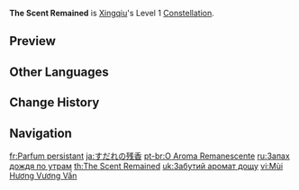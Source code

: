 {{Constellation Infobox
|image       = Constellation The Scent Remained.png
|description = Increases the maximum number of Rain Swords by 1.
|level       = 1
|character   = Xingqiu
}}
'''The Scent Remained''' is [[Xingqiu]]'s Level 1 [[Constellation]].

==Preview==
{{Preview
|file    = Constellation The Scent Remained
}}

==Other Languages==
{{Other Languages
|en      = The Scent Remained
|zhs     = 重帘留香
|zhs_rm  = Zhòng Lián Liú Xiāng
|zht     = 重簾留香
|zht_rm  = Zhòng Lián Liú Xiāng
|zh_tl   = Heavy Scent of the Screen Curtains
|ja      = すだれの残香
|ja_rm   = Sudare no Zankou
|ja_tl   = Lingering Scent of the Bamboo Screen
|ko      = 장막의 잔향
|ko_rm   = Jangmak-ui janhyang
|ko_tl   = The Lingering Scent of Curtain
|es      = Lluvia sobre mojado
|es_tl   = Rain Over Wet
|fr      = Parfum persistant
|fr_tl   = Persisting Scent
|ru      = Запах дождя по утрам
|ru_tl   = The Scent of Rain in the Morning
|th      = The Scent Remained
|vi      = Mùi Hương Vương Vấn
|vi_tl   = Remaining Scent
|de      = Nachgeschmack
|de_tl   = Aftertaste
|id      = The Scent Remained
|pt      = O Aroma Remanescente
|pt_tl   = The Remaining Scent
|tr      = Yağmur Kokusu
|tr_tl   = The Scent of Rain
|it      = Aroma persistente
|it_tl   = 
}}

==Change History==
{{Change History|1.0}}

==Navigation==
{{Talent Navbox|Xingqiu}}

[[fr:Parfum persistant]]
[[ja:すだれの残香]]
[[pt-br:O Aroma Remanescente]]
[[ru:Запах дождя по утрам]]
[[th:The Scent Remained]]
[[uk:Забутий аромат дощу]]
[[vi:Mùi Hương Vương Vấn]]